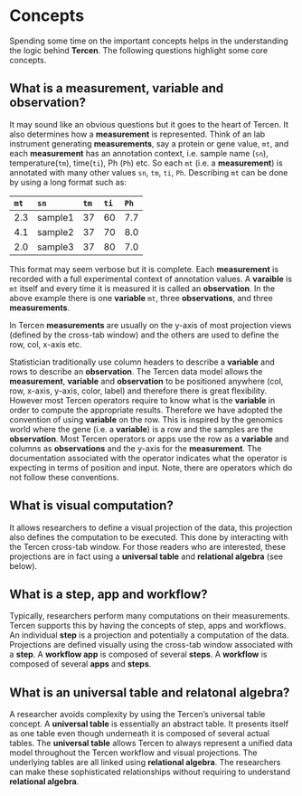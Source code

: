 # Concepts
Spending some time on the important concepts helps in the understanding the logic behind __Tercen__.  The following questions highlight some core concepts.

## What is a measurement, variable and observation?
It may sound like an obvious questions but it goes to the heart of Tercen. It also determines how a __measurement__ is represented. Think of an lab instrument generating __measurements__, say a protein or gene value, `mt`, and each __measurement__ has an annotation context, i.e. sample name (`sn`), temperature(`tm`), time(`ti`), Ph (`Ph`) etc. So each `mt` (i.e. a __measurement__) is annotated with many other values `sn`, `tm`, `ti`, `Ph`. Describing `mt` can be done by using a long format such as:

`mt`| `sn`  |`tm` |`ti` |`Ph` |
:---| :---- |:--- |:--- |:--- |
2.3 | sample1 |37 |60 | 7.7|
4.1 | sample2 |37 |70 | 8.0|
2.0 | sample3 |37 |80 | 7.0|

This format may seem verbose but it is complete. Each __measurement__ is recorded with a full experimental context of annotation values. A __varaible__ is `mt` itself and every time it is measured it is called an __observation__. In the above example there is one __variable__ `mt`, three __observations__, and three __measurements__. 

In Tercen __measurements__ are usually on the y-axis of most projection views (defined by the cross-tab window) and the others are used to define the row, col, x-axis etc. 

Statistician traditionally use column headers to describe a __variable__ and rows to describe an __observation__. The Tercen data model allows the __measurement__, __variable__ and __observation__ to be positioned anywhere (col, row, x-axis, y-axis, color, label) and therefore there is great flexibility. However most Tercen operators require to know what is the __variable__ in order to compute the appropriate results. Therefore we have adopted the convention of using __variable__ on the row. This is inspired by the genomics world where the gene (i.e. a __variable__) is a row and the samples are the __observation__. Most Tercen operators or apps use the row as a __variable__ and columns as __observations__ and the y-axis for the __measurement__. The documentation associated with the operator indicates what the operator is expecting in terms of position and input. Note, there are operators which do not follow these conventions.


## What is visual computation?
It allows researchers to define a visual projection of the data, this projection also defines the computation to be executed. This done by interacting with the Tercen cross-tab window. For those readers who are interested, these projections are in fact using a __universal table__ and __relational algebra__ (see below). 

## What is a step, app and workflow?
Typically, researchers perform many computations on their measurements. Tercen supports this by having the concepts of step, apps and workflows. An individual __step__ is a projection and potentially a computation of the data. Projections are defined visually using the cross-tab window associated with a __step__. A  __workflow app__ is composed of several __steps__. A __workflow__ is composed of several __apps__ and __steps__.

## What is an universal table and __relatonal algebra__?
A researcher avoids complexity by using the Tercen's universal table concept. A __universal table__ is essentially an abstract table. It presents itself as one table even though underneath it is composed of several actual tables. The __universal table__ allows Tercen to always represent a unified data model throughout the Tercen workflow and visual projections. The underlying tables are all linked using __relational algebra__.
The researchers can make these sophisticated relationships without requiring to understand __relational algebra__.
